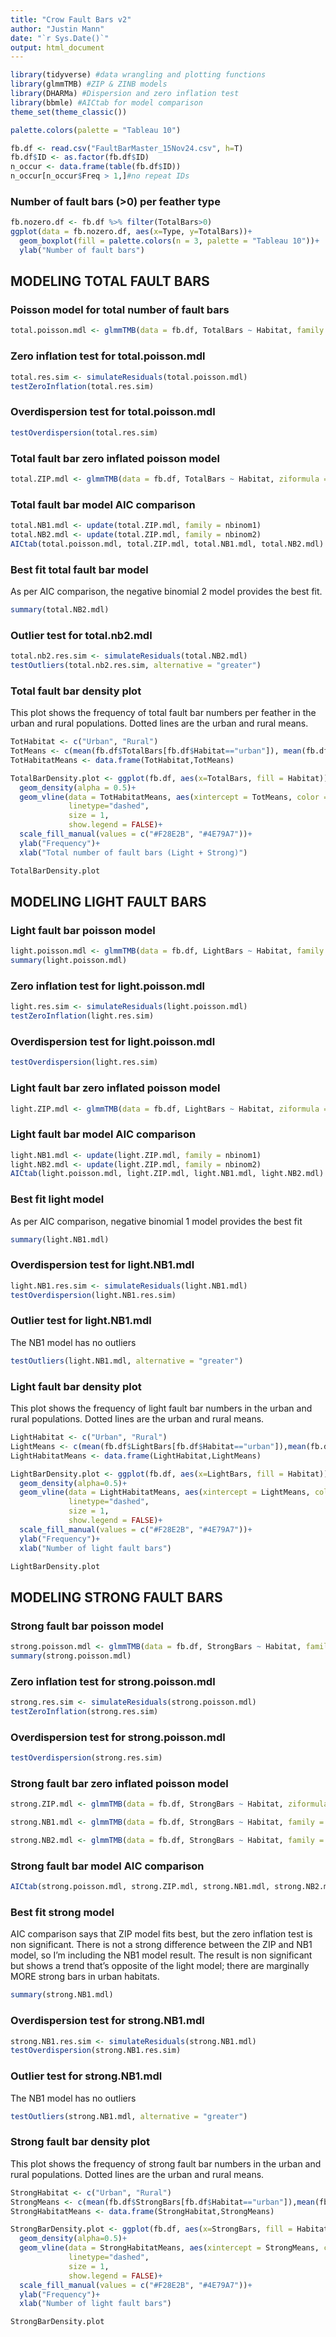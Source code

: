 ```yaml
---
title: "Crow Fault Bars v2"
author: "Justin Mann"
date: "`r Sys.Date()`"
output: html_document
---
```


```r
library(tidyverse) #data wrangling and plotting functions
library(glmmTMB) #ZIP & ZINB models
library(DHARMa) #Dispersion and zero inflation test
library(bbmle) #AICtab for model comparison
theme_set(theme_classic())
```


```r
palette.colors(palette = "Tableau 10")
```



```r
fb.df <- read.csv("FaultBarMaster_15Nov24.csv", h=T)
fb.df$ID <- as.factor(fb.df$ID)
n_occur <- data.frame(table(fb.df$ID))
n_occur[n_occur$Freq > 1,]#no repeat IDs
```

### Number of fault bars (>0) per feather type
```r
fb.nozero.df <- fb.df %>% filter(TotalBars>0)
ggplot(data = fb.nozero.df, aes(x=Type, y=TotalBars))+
  geom_boxplot(fill = palette.colors(n = 3, palette = "Tableau 10"))+
  ylab("Number of fault bars")
```

## MODELING TOTAL FAULT BARS

### Poisson model for total number of fault bars
```r
total.poisson.mdl <- glmmTMB(data = fb.df, TotalBars ~ Habitat, family = "poisson")
```


### Zero inflation test for total.poisson.mdl
```r
total.res.sim <- simulateResiduals(total.poisson.mdl)
testZeroInflation(total.res.sim)
```


### Overdispersion test for total.poisson.mdl
```r
testOverdispersion(total.res.sim)
```


### Total fault bar zero inflated poisson model
```r
total.ZIP.mdl <- glmmTMB(data = fb.df, TotalBars ~ Habitat, ziformula = ~1, family = "poisson")
```


### Total fault bar model AIC comparison
```r
total.NB1.mdl <- update(total.ZIP.mdl, family = nbinom1)
total.NB2.mdl <- update(total.ZIP.mdl, family = nbinom2)
AICtab(total.poisson.mdl, total.ZIP.mdl, total.NB1.mdl, total.NB2.mdl)
```


### Best fit total fault bar model
As per AIC comparison, the negative binomial 2 model provides the best fit.
```r
summary(total.NB2.mdl)
```

### Outlier test for total.nb2.mdl
```r
total.nb2.res.sim <- simulateResiduals(total.NB2.mdl)
testOutliers(total.nb2.res.sim, alternative = "greater")
```


### Total fault bar density plot
This plot shows the frequency of total fault bar numbers per feather in the urban and rural populations. Dotted lines are the urban and rural means.
```r
TotHabitat <- c("Urban", "Rural")
TotMeans <- c(mean(fb.df$TotalBars[fb.df$Habitat=="urban"]), mean(fb.df$TotalBars[fb.df$Habitat=="rural"]))
TotHabitatMeans <- data.frame(TotHabitat,TotMeans)

TotalBarDensity.plot <- ggplot(fb.df, aes(x=TotalBars, fill = Habitat))+
  geom_density(alpha = 0.5)+
  geom_vline(data = TotHabitatMeans, aes(xintercept = TotMeans, color = TotHabitat),
             linetype="dashed",
             size = 1,
             show.legend = FALSE)+
  scale_fill_manual(values = c("#F28E2B", "#4E79A7"))+
  ylab("Frequency")+
  xlab("Total number of fault bars (Light + Strong)")

TotalBarDensity.plot
```


## MODELING LIGHT FAULT BARS

### Light fault bar poisson model
```r
light.poisson.mdl <- glmmTMB(data = fb.df, LightBars ~ Habitat, family = "poisson")
summary(light.poisson.mdl)
```


### Zero inflation test for light.poisson.mdl
```r
light.res.sim <- simulateResiduals(light.poisson.mdl)
testZeroInflation(light.res.sim)
```


### Overdispersion test for light.poisson.mdl
```r
testOverdispersion(light.res.sim)
```


### Light fault bar zero inflated poisson model
```r
light.ZIP.mdl <- glmmTMB(data = fb.df, LightBars ~ Habitat, ziformula = ~1, family = "poisson")
```


### Light fault bar model AIC comparison
```r
light.NB1.mdl <- update(light.ZIP.mdl, family = nbinom1)
light.NB2.mdl <- update(light.ZIP.mdl, family = nbinom2)
AICtab(light.poisson.mdl, light.ZIP.mdl, light.NB1.mdl, light.NB2.mdl)
```


### Best fit light model
As per AIC comparison, negative binomial 1 model provides the best fit
```r
summary(light.NB1.mdl)
```


### Overdispersion test for light.NB1.mdl
```r
light.NB1.res.sim <- simulateResiduals(light.NB1.mdl)
testOverdispersion(light.NB1.res.sim)
```


### Outlier test for light.NB1.mdl
The NB1 model has no outliers
```r
testOutliers(light.NB1.mdl, alternative = "greater")
```



### Light fault bar density plot
This plot shows the frequency of light fault bar numbers in the urban and rural populations. Dotted lines are the urban and rural means.
```r
LightHabitat <- c("Urban", "Rural")
LightMeans <- c(mean(fb.df$LightBars[fb.df$Habitat=="urban"]),mean(fb.df$LightBars[fb.df$Habitat=="rural"]))
LightHabitatMeans <- data.frame(LightHabitat,LightMeans)

LightBarDensity.plot <- ggplot(fb.df, aes(x=LightBars, fill = Habitat))+
  geom_density(alpha=0.5)+
  geom_vline(data = LightHabitatMeans, aes(xintercept = LightMeans, color = LightHabitat),
             linetype="dashed",
             size = 1,
             show.legend = FALSE)+
  scale_fill_manual(values = c("#F28E2B", "#4E79A7"))+
  ylab("Frequency")+
  xlab("Number of light fault bars")

LightBarDensity.plot
```


## MODELING STRONG FAULT BARS

### Strong fault bar poisson model
```r
strong.poisson.mdl <- glmmTMB(data = fb.df, StrongBars ~ Habitat, family = "poisson")
summary(strong.poisson.mdl)
```


### Zero inflation test for strong.poisson.mdl
```r
strong.res.sim <- simulateResiduals(strong.poisson.mdl)
testZeroInflation(strong.res.sim)
```


### Overdispersion test for strong.poisson.mdl
```r
testOverdispersion(strong.res.sim)
```


### Strong fault bar zero inflated poisson model
```r
strong.ZIP.mdl <- glmmTMB(data = fb.df, StrongBars ~ Habitat, ziformula = ~1, family = "poisson")
```

```r
strong.NB1.mdl <- glmmTMB(data = fb.df, StrongBars ~ Habitat, family = "nbinom1")
```

```r
strong.NB2.mdl <- glmmTMB(data = fb.df, StrongBars ~ Habitat, family = "nbinom2")
```



### Strong fault bar model AIC comparison
```r
AICtab(strong.poisson.mdl, strong.ZIP.mdl, strong.NB1.mdl, strong.NB2.mdl)
```


### Best fit strong model
AIC comparison says that ZIP model fits best, but the zero inflation test is non significant. There is not a strong difference between the ZIP and NB1 model, so I'm including the NB1 model result. The result is non significant but shows a trend that's opposite of the light model; there are marginally MORE strong bars in urban habitats.
```r
summary(strong.NB1.mdl)
```


### Overdispersion test for strong.NB1.mdl
```r
strong.NB1.res.sim <- simulateResiduals(strong.NB1.mdl)
testOverdispersion(strong.NB1.res.sim)
```


### Outlier test for strong.NB1.mdl
The NB1 model has no outliers
```r
testOutliers(strong.NB1.mdl, alternative = "greater")
```



### Strong fault bar density plot
This plot shows the frequency of strong fault bar numbers in the urban and rural populations. Dotted lines are the urban and rural means.
```r
StrongHabitat <- c("Urban", "Rural")
StrongMeans <- c(mean(fb.df$StrongBars[fb.df$Habitat=="urban"]),mean(fb.df$StrongBars[fb.df$Habitat=="rural"]))
StrongHabitatMeans <- data.frame(StrongHabitat,StrongMeans)

StrongBarDensity.plot <- ggplot(fb.df, aes(x=StrongBars, fill = Habitat))+
  geom_density(alpha=0.5)+
  geom_vline(data = StrongHabitatMeans, aes(xintercept = StrongMeans, color = StrongHabitat),
             linetype="dashed",
             size = 1,
             show.legend = FALSE)+
  scale_fill_manual(values = c("#F28E2B", "#4E79A7"))+
  ylab("Frequency")+
  xlab("Number of light fault bars")

StrongBarDensity.plot
```

